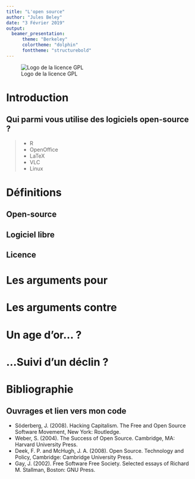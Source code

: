 ```yaml
---
title: "L'open source"
author: "Jules Beley"
date: "3 Février 2019"
output: 
  beamer_presentation:
      theme: "Berkeley"
      colortheme: "dolphin"
      fonttheme: "structurebold"
---
```

![Logo de la licence GPL](https://upload.wikimedia.org/wikipedia/commons/thumb/9/93/GPLv3_Logo.svg/1200px-GPLv3_Logo.svg.png)

# Introduction

## Qui parmi vous utilise des logiciels open-source ?

>- R
>- OpenOffice 
>- LaTeX
>- VLC
>- Linux

# Définitions
## Open-source
## Logiciel libre
## Licence
# Les arguments pour
# Les arguments contre
# Un age d'or... ?
# ...Suivi d'un déclin ?
# Bibliographie
## Ouvrages et lien vers mon code
- Söderberg, J. (2008). Hacking Capitalism. The Free and Open Source Software Movement, New York: Routledge. 
- Weber, S. (2004). The Success of Open Source. Cambridge, MA: Harvard University Press.
- Deek, F. P. and McHugh, J. A. (2008). Open Source. Technology and Policy, Cambridge: Cambridge University Press.
- Gay, J. (2002). Free Software Free Society. Selected essays of Richard M. Stallman, Boston: GNU Press.

